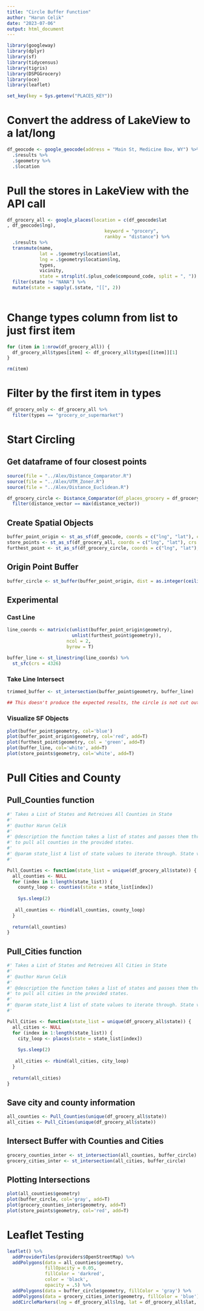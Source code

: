 ```yaml
---
title: "Circle Buffer Function"
author: "Harun Celik"
date: "2023-07-06"
output: html_document
---
```


```r
library(googleway)
library(dplyr)
library(sf)
library(tidycensus)
library(tigris)
library(DSPGGrocery)
library(oce)
library(leaflet)
```

```r
set_key(key = Sys.getenv("PLACES_KEY"))
```

# Convert the address of LakeView to a lat/long 
```r
df_geocode <- google_geocode(address = "Main St, Medicine Bow, WY") %>%
  .$results %>%
  .$geometry %>%
  .$location
```

# Pull the stores in LakeView with the API call
```r
df_grocery_all <- google_places(location = c(df_geocode$lat
, df_geocode$lng), 
                                    keyword = "grocery", 
                                    rankby = "distance") %>%
  .$results %>%
  transmute(name, 
            lat = .$geometry$location$lat, 
            lng = .$geometry$location$lng, 
            types,
            vicinity,
            state = strsplit(.$plus_code$compound_code, split = ", ")) %>%
  filter(state != "NANA") %>%
  mutate(state = sapply(.$state, "[[", 2))
  
```

# Change types column from list to just first item
```r
for (item in 1:nrow(df_grocery_all)) {
  df_grocery_all$types[item] <- df_grocery_all$types[[item]][1]
}

rm(item)
```

# Filter by the first item in types
```r
df_grocery_only <- df_grocery_all %>%
  filter(types == "grocery_or_supermarket")
```

# Start Circling

## Get dataframe of four closest points
```r
source(file = "../Alex/Distance_Comparator.R")
source(file = "../Alex/UTM_Zoner.R")
source(file = "../Alex/Distance_Euclidean.R")

df_grocery_circle <- Distance_Comparator(df_places_grocery = df_grocery_only) %>%
  filter(distance_vector == max(distance_vector))
```

## Create Spatial Objects
```r
buffer_point_origin <- st_as_sf(df_geocode, coords = c("lng", "lat"), crs = "NAD83")
store_points <- st_as_sf(df_grocery_all, coords = c("lng", "lat"), crs = "NAD83")
furthest_point <- st_as_sf(df_grocery_circle, coords = c("lng", "lat"), crs = "NAD83")
```

## Origin Point Buffer
```r
buffer_circle <- st_buffer(buffer_point_origin, dist = as.integer(ceiling(st_distance(buffer_point_origin$geometry, furthest_point$geometry))))
```

## Experimental
### Cast Line
```r
line_coords <- matrix(c(unlist(buffer_point_origin$geometry), 
                        unlist(furthest_point$geometry)), 
                      ncol = 2, 
                      byrow = T)
  
buffer_line <- st_linestring(line_coords) %>%
  st_sfc(crs = 4326)
```

### Take Line Intersect
```r
trimmed_buffer <- st_intersection(buffer_point$geometry, buffer_line)

## This doesn't produce the expected results, the circle is not cut out by the distance of the line. A better option is just to use the st_distance() function and set that as the argument for the circle buffer.
```

### Visualize SF Objects
```r
plot(buffer_point$geometry, col='blue')
plot(buffer_point_origin$geometry, col='red', add=T)
plot(furthest_point$geometry, col = 'green', add=T)
plot(buffer_line, col='white', add=T)
plot(store_points$geometry, col='white', add=T)
```


# Pull Cities and County
## Pull_Counties function
```r
#' Takes a List of States and Retreives All Counties in State
#' 
#' @author Harun Celik
#'
#' @description the function takes a list of states and passes them through a loop
#' to pull all counties in the provided states.
#' 
#' @param state_list A list of state values to iterate through. State values should be unique.
#'

Pull_Counties <- function(state_list = unique(df_grocery_all$state)) {
  all_counties <- NULL
  for (index in 1:length(state_list)) {
    county_loop <- counties(state = state_list[index])
    
    Sys.sleep(2)
    
   all_counties <- rbind(all_counties, county_loop)
  }
  
  return(all_counties)
}
```

## Pull_Cities function
```r
#' Takes a List of States and Retreives All Cities in State
#' 
#' @author Harun Celik
#'
#' @description the function takes a list of states and passes them through a loop
#' to pull all cities in the provided states.
#' 
#' @param state_list A list of state values to iterate through. State values should be unique.
#'

Pull_Cities <- function(state_list = unique(df_grocery_all$state)) {
  all_cities <- NULL
  for (index in 1:length(state_list)) {
    city_loop <- places(state = state_list[index])
    
    Sys.sleep(2)
    
   all_cities <- rbind(all_cities, city_loop)
  }
  
  return(all_cities)
}
```

## Save city and county information
```r
all_counties <- Pull_Counties(unique(df_grocery_all$state))
all_cities <- Pull_Cities(unique(df_grocery_all$state))
```

## Intersect Buffer with Counties and Cities
```r
grocery_counties_inter <- st_intersection(all_counties, buffer_circle)
grocery_cities_inter <- st_intersection(all_cities, buffer_circle)
```

## Plotting Intersections
```r
plot(all_counties$geometry)
plot(buffer_circle, col='gray', add=T)
plot(grocery_counties_inter$geometry, add=T)
plot(store_points$geometry, col='red', add=T)
```
# Leaflet Testing
```r
leaflet() %>%
  addProviderTiles(providers$OpenStreetMap) %>%
  addPolygons(data = all_counties$geometry, 
              fillOpacity = 0.05, 
              fillColor = 'darkred', 
              color = 'black',
              opacity = .5) %>%
  addPolygons(data = buffer_circle$geometry, fillColor = 'gray') %>%
  addPolygons(data = grocery_cities_inter$geometry, fillColor = 'blue') %>%
  addCircleMarkers(lng = df_grocery_all$lng, lat = df_grocery_all$lat, color= 'green', popup = df_grocery_all$name, radius = 10)
  
```


